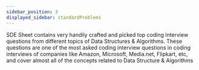 ```yaml
---
sidebar_position: 3
displayed_sidebar: standardProblems
---
```


SDE Sheet contains very handily crafted and picked top coding interview questions from different topics of Data Structures & Algorithms. These questions are one of the most asked coding interview questions in coding interviews of companies like Amazon, Microsoft, Media.net, Flipkart, etc, and cover almost all of the concepts related to Data Structure & Algorithms